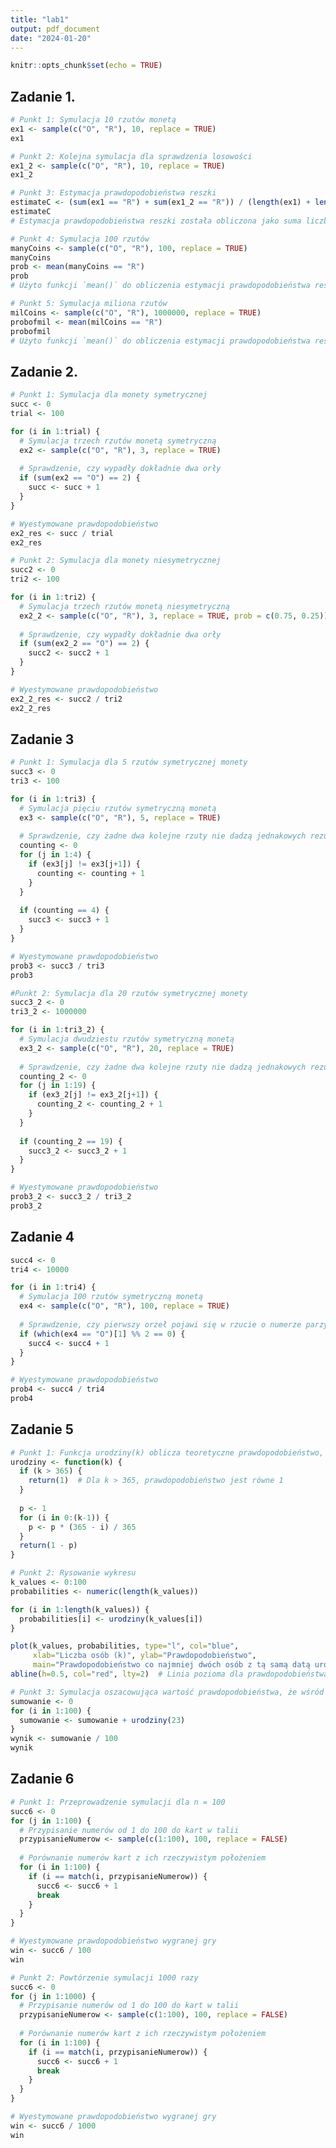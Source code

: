 ---
title: "lab1"
output: pdf_document
date: "2024-01-20"
---

```{r setup, include=FALSE}
knitr::opts_chunk$set(echo = TRUE)
```

## Zadanie 1.

```{r}
# Punkt 1: Symulacja 10 rzutów monetą
ex1 <- sample(c("O", "R"), 10, replace = TRUE)
ex1

# Punkt 2: Kolejna symulacja dla sprawdzenia losowości
ex1_2 <- sample(c("O", "R"), 10, replace = TRUE)
ex1_2

# Punkt 3: Estymacja prawdopodobieństwa reszki
estimateC <- (sum(ex1 == "R") + sum(ex1_2 == "R")) / (length(ex1) + length(ex1_2))
estimateC
# Estymacja prawdopodobieństwa reszki została obliczona jako suma liczby reszek w obu próbkach podzielona przez sumę wszystkich rzutów.

# Punkt 4: Symulacja 100 rzutów
manyCoins <- sample(c("O", "R"), 100, replace = TRUE)
manyCoins
prob <- mean(manyCoins == "R")
prob
# Użyto funkcji `mean()` do obliczenia estymacji prawdopodobieństwa reszki w symulacji 100 rzutów.

# Punkt 5: Symulacja miliona rzutów
milCoins <- sample(c("O", "R"), 1000000, replace = TRUE)
probofmil <- mean(milCoins == "R")
probofmil
# Użyto funkcji `mean()` do obliczenia estymacji prawdopodobieństwa reszki w symulacji miliona rzutów.

```

## Zadanie 2.

```{r}
# Punkt 1: Symulacja dla monety symetrycznej
succ <- 0
trial <- 100

for (i in 1:trial) {
  # Symulacja trzech rzutów monetą symetryczną
  ex2 <- sample(c("O", "R"), 3, replace = TRUE)
  
  # Sprawdzenie, czy wypadły dokładnie dwa orły
  if (sum(ex2 == "O") == 2) {
    succ <- succ + 1
  }
}

# Wyestymowane prawdopodobieństwo
ex2_res <- succ / trial
ex2_res

# Punkt 2: Symulacja dla monety niesymetrycznej
succ2 <- 0
tri2 <- 100

for (i in 1:tri2) {
  # Symulacja trzech rzutów monetą niesymetryczną
  ex2_2 <- sample(c("O", "R"), 3, replace = TRUE, prob = c(0.75, 0.25))
  
  # Sprawdzenie, czy wypadły dokładnie dwa orły
  if (sum(ex2_2 == "O") == 2) {
    succ2 <- succ2 + 1
  }
}

# Wyestymowane prawdopodobieństwo
ex2_2_res <- succ2 / tri2
ex2_2_res


```
## Zadanie 3
```{r}
# Punkt 1: Symulacja dla 5 rzutów symetrycznej monety
succ3 <- 0
tri3 <- 100

for (i in 1:tri3) {
  # Symulacja pięciu rzutów symetryczną monetą
  ex3 <- sample(c("O", "R"), 5, replace = TRUE)
  
  # Sprawdzenie, czy żadne dwa kolejne rzuty nie dadzą jednakowych rezultatów
  counting <- 0
  for (j in 1:4) {
    if (ex3[j] != ex3[j+1]) {
      counting <- counting + 1
    }
  }
  
  if (counting == 4) {
    succ3 <- succ3 + 1
  }
}

# Wyestymowane prawdopodobieństwo
prob3 <- succ3 / tri3
prob3

#Punkt 2: Symulacja dla 20 rzutów symetrycznej monety
succ3_2 <- 0
tri3_2 <- 1000000

for (i in 1:tri3_2) {
  # Symulacja dwudziestu rzutów symetryczną monetą
  ex3_2 <- sample(c("O", "R"), 20, replace = TRUE)
  
  # Sprawdzenie, czy żadne dwa kolejne rzuty nie dadzą jednakowych rezultatów
  counting_2 <- 0
  for (j in 1:19) {
    if (ex3_2[j] != ex3_2[j+1]) {
      counting_2 <- counting_2 + 1
    }
  }
  
  if (counting_2 == 19) {
    succ3_2 <- succ3_2 + 1
  }
}

# Wyestymowane prawdopodobieństwo
prob3_2 <- succ3_2 / tri3_2
prob3_2


```

## Zadanie 4

```{r}

succ4 <- 0
tri4 <- 10000

for (i in 1:tri4) {
  # Symulacja 100 rzutów symetryczną monetą
  ex4 <- sample(c("O", "R"), 100, replace = TRUE)
  
  # Sprawdzenie, czy pierwszy orzeł pojawi się w rzucie o numerze parzystym
  if (which(ex4 == "O")[1] %% 2 == 0) {
    succ4 <- succ4 + 1
  }
}

# Wyestymowane prawdopodobieństwo
prob4 <- succ4 / tri4
prob4

```



## Zadanie 5



```{r}
# Punkt 1: Funkcja urodziny(k) oblicza teoretyczne prawdopodobieństwo, że wśród k osób co najmniej dwie mają urodziny w tym samym dniu roku.
urodziny <- function(k) {
  if (k > 365) {
    return(1)  # Dla k > 365, prawdopodobieństwo jest równe 1
  }
  
  p <- 1
  for (i in 0:(k-1)) {
    p <- p * (365 - i) / 365
  }
  return(1 - p)
}

# Punkt 2: Rysowanie wykresu
k_values <- 0:100
probabilities <- numeric(length(k_values))

for (i in 1:length(k_values)) {
  probabilities[i] <- urodziny(k_values[i])
}

plot(k_values, probabilities, type="l", col="blue",
     xlab="Liczba osób (k)", ylab="Prawdopodobieństwo",
     main="Prawdopodobieństwo co najmniej dwóch osób z tą samą datą urodzenia")
abline(h=0.5, col="red", lty=2)  # Linia pozioma dla prawdopodobieństwa 1/2

# Punkt 3: Symulacja oszacowująca wartość prawdopodobieństwa, że wśród 23 osób co najmniej dwie mają urodziny w tym samym dniu roku
sumowanie <- 0
for (i in 1:100) {
  sumowanie <- sumowanie + urodziny(23)
}
wynik <- sumowanie / 100
wynik

```

## Zadanie 6

```{r}
# Punkt 1: Przeprowadzenie symulacji dla n = 100
succ6 <- 0
for (j in 1:100) {
  # Przypisanie numerów od 1 do 100 do kart w talii
  przypisanieNumerow <- sample(c(1:100), 100, replace = FALSE)
  
  # Porównanie numerów kart z ich rzeczywistym położeniem
  for (i in 1:100) {
    if (i == match(i, przypisanieNumerow)) {
      succ6 <- succ6 + 1
      break
    }
  }
}

# Wyestymowane prawdopodobieństwo wygranej gry
win <- succ6 / 100
win

# Punkt 2: Powtórzenie symulacji 1000 razy
succ6 <- 0
for (j in 1:1000) {
  # Przypisanie numerów od 1 do 100 do kart w talii
  przypisanieNumerow <- sample(c(1:100), 100, replace = FALSE)
  
  # Porównanie numerów kart z ich rzeczywistym położeniem
  for (i in 1:100) {
    if (i == match(i, przypisanieNumerow)) {
      succ6 <- succ6 + 1
      break
    }
  }
}

# Wyestymowane prawdopodobieństwo wygranej gry
win <- succ6 / 1000
win
```

